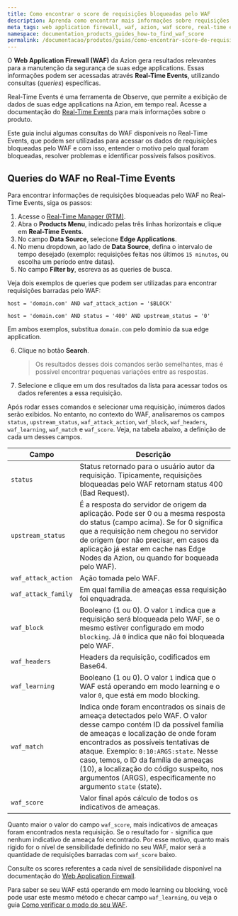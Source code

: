 ```yaml
---
title: Como encontrar o score de requisições bloqueadas pelo WAF
description: Aprenda como encontrar mais informações sobre requisições bloqueadas pelo WAF na Azion.
meta_tags: web application firewall, waf, azion, waf score, real-time events, edge firewall
namespace: documentation_products_guides_how-to_find_waf_score
permalink: /documentacao/produtos/guias/como-encontrar-score-de-requisicoes-bloqueadas-pelo-waf
---
```


O **Web Application Firewall (WAF)** da Azion gera resultados relevantes para a manutenção da segurança de suas edge applications. Essas informações podem ser acessadas através **Real-Time Events**, utilizando consultas (*queries*) específicas.

Real-Time Events é uma ferramenta de Observe, que permite a exibição de dados de suas edge applications na Azion, em tempo real. Acesse a documentação do [Real-Time Events](pt-br/documentacao/produtos/real-time-events/) para mais informações sobre o produto.

Este guia inclui algumas consultas do WAF disponíveis no Real-Time Events, que podem ser utilizadas para acessar os dados de requisições bloqueadas pelo WAF e com isso, entender o motivo pelo qual foram bloqueadas, resolver problemas e identificar possíveis falsos positivos.

## Queries do WAF no Real-Time Events

Para encontrar informações de requisições bloqueadas pelo WAF no Real-Time Events, siga os passos:

1. Acesse o [Real-Time Manager (RTM)](https://manager.azion.com).
2. Abra o **Products Menu**, indicado pelas três linhas horizontais e clique em **Real-Time Events**.
3. No campo **Data Source**, selecione **Edge Applications**.
4. No menu dropdown, ao lado de **Data Source**, defina o intervalo de tempo desejado (exemplo: requisições feitas nos últimos `15 minutos`, ou escolha um período entre datas).
5. No campo **Filter by**, escreva as as queries de busca.

Veja dois exemplos de queries que podem ser utilizadas para encontrar requisições barradas pelo WAF:

`host = 'domain.com' AND waf_attack_action = '$BLOCK'`

`host = 'domain.com' AND status = '400' AND upstream_status = '0'`

Em ambos exemplos, substitua `domain.com` pelo domínio da sua edge application.

6. Clique no botão **Search**.
    > Os resultados desses dois comandos serão semelhantes, mas é possível encontrar pequenas variações entre as respostas.

7. Selecione e clique em um dos resultados da lista para acessar todos os dados referentes a essa requisição.

Após rodar esses comandos e selecionar uma requisição, inúmeros dados serão exibidos. No entanto, no contexto do WAF, analisaremos os campos `status`, `upstream_status`, `waf_attack_action`, `waf_block`, `waf_headers`, `waf_learning`, `waf_match` e `waf_score`. Veja, na tabela abaixo, a definição de cada um desses campos.

| Campo               | Descrição                                                                                                                            |
|---------------------|--------------------------------------------------------------------------------------------------------------------------------------|
| `status`            | Status retornado para o usuário autor da requisição. Tipicamente, requisições bloqueadas pelo WAF retornam status 400 (Bad Request). |
| `upstream_status`   | É a resposta do servidor de origem da aplicação. Pode ser 0 ou a mesma resposta do status (campo acima). Se for 0 significa que a requisição nem chegou no servidor de origem (por não precisar, em casos da aplicação já estar em cache nas Edge Nodes da Azion, ou quando for boqueada pelo WAF). |
| `waf_attack_action` | Ação tomada pelo WAF.                                                                                                                |
| `waf_attack_family` | Em qual família de ameaças essa requisição foi enquadrada.                                                                           |
| `waf_block`         | Booleano (1 ou 0). O valor `1` indica que a requisição será bloqueada pelo WAF, se o mesmo estiver configurado em modo `blocking`. Já `0` indica que não foi bloqueada pelo WAF.         |
| `waf_headers`       | Headers da requisição, codificados em Base64.                                                                                        |    
| `waf_learning`      | Booleano (1 ou 0). O valor `1` indica que o WAF está operando em modo learning e o valor `0`, que está em modo blocking.             |
| `waf_match`         | Indica onde foram encontrados os sinais de ameaça detectados pelo WAF. O valor desse campo contém ID da possível família de ameaças e localização de onde foram encontrados as possíveis tentativas de ataque. Exemplo: `0:10:ARGS:state`. Nesse caso, temos, o ID da família de ameaças (10), a localização do código suspeito, nos argumentos (ARGS), especificamente no argumento `state` (state). |                       
| `waf_score`         | Valor final após cálculo de todos os indicativos de ameaças.                                                                         |

Quanto maior o valor do campo `waf_score`, mais indicativos de ameaças foram encontrados nesta requisição. Se o resultado for `-` significa que nenhum indicativo de ameaça foi encontrado. Por esse motivo, quanto mais rígido for o nível de sensibilidade definido no seu WAF, maior será a quantidade de requisições barradas com `waf_score` baixo.

Consulte os scores referentes a cada nível de sensibilidade disponível na documentação do [Web Application Firewall](pt-br/documentacao/produtos/edge-firewall/web-application-firewall/).

Para saber se seu WAF está operando em modo learning ou blocking, você pode usar este mesmo método e checar campo `waf_learning`, ou veja o guia [Como verificar o modo do seu WAF](pt-br/documentacao/produtos/guias/como-verificar-modo-do-seu-waf/).
